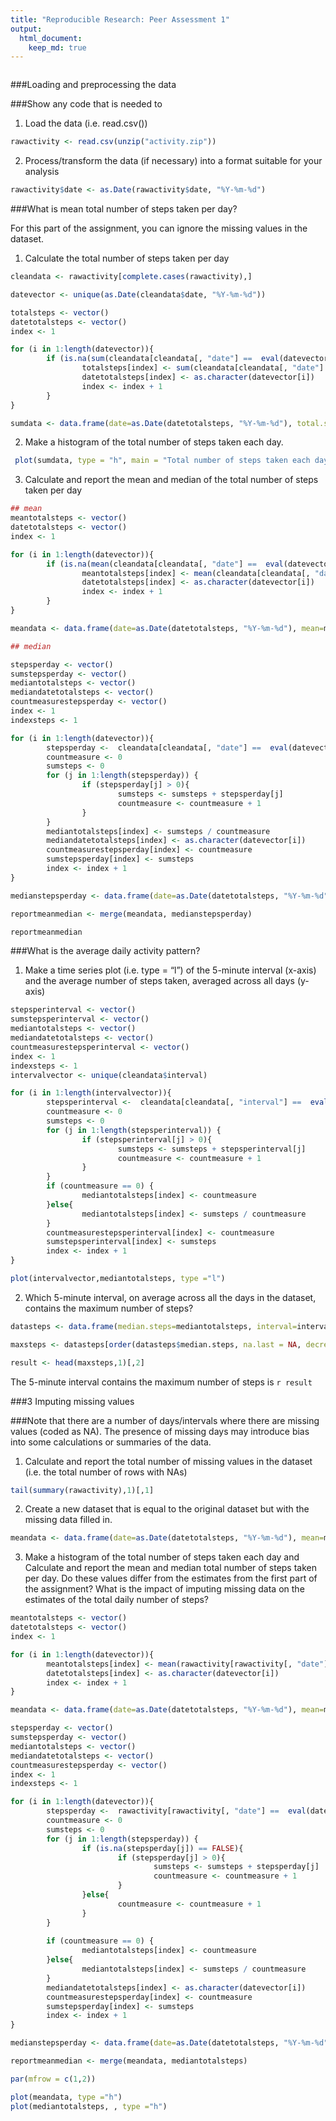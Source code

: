 ---
title: "Reproducible Research: Peer Assessment 1"
output: 
  html_document:
    keep_md: true
---

```{r}

```

###Loading and preprocessing the data

###Show any code that is needed to

1. Load the data (i.e. read.csv())

```{r}
rawactivity <- read.csv(unzip("activity.zip"))
```

2. Process/transform the data (if necessary) into a format suitable for your analysis

```{r}
rawactivity$date <- as.Date(rawactivity$date, "%Y-%m-%d")
```

###What is mean total number of steps taken per day?

For this part of the assignment, you can ignore the missing values in the dataset.

1. Calculate the total number of steps taken per day

```{r}
cleandata <- rawactivity[complete.cases(rawactivity),]

datevector <- unique(as.Date(cleandata$date, "%Y-%m-%d"))

totalsteps <- vector()
datetotalsteps <- vector()
index <- 1

for (i in 1:length(datevector)){
        if (is.na(sum(cleandata[cleandata[, "date"] ==  eval(datevector[i]),][,1])) == FALSE){
                totalsteps[index] <- sum(cleandata[cleandata[, "date"] ==  eval(datevector[i]),][,1])
                datetotalsteps[index] <- as.character(datevector[i])
                index <- index + 1
        }
}

sumdata <- data.frame(date=as.Date(datetotalsteps, "%Y-%m-%d"), total.steps=totalsteps, stringsAsFactors = FALSE)
```

2. Make a histogram of the total number of steps taken each day.

```{r}
 plot(sumdata, type = "h", main = "Total number of steps taken each day")
```


3. Calculate and report the mean and median of the total number of steps taken per day

```{r}
## mean
meantotalsteps <- vector()
datetotalsteps <- vector()
index <- 1

for (i in 1:length(datevector)){
        if (is.na(mean(cleandata[cleandata[, "date"] ==  eval(datevector[i]),][,1])) == FALSE){
                meantotalsteps[index] <- mean(cleandata[cleandata[, "date"] ==  eval(datevector[i]),][,1])
                datetotalsteps[index] <- as.character(datevector[i])
                index <- index + 1
        }
}

meandata <- data.frame(date=as.Date(datetotalsteps, "%Y-%m-%d"), mean=meantotalsteps, stringsAsFactors = FALSE)

## median

stepsperday <- vector()
sumstepsperday <- vector()
mediantotalsteps <- vector()
mediandatetotalsteps <- vector()
countmeasurestepsperday <- vector()
index <- 1
indexsteps <- 1

for (i in 1:length(datevector)){
        stepsperday <-  cleandata[cleandata[, "date"] ==  eval(datevector[i]),][,1]
        countmeasure <- 0
        sumsteps <- 0
        for (j in 1:length(stepsperday)) {
                if (stepsperday[j] > 0){
                        sumsteps <- sumsteps + stepsperday[j]
                        countmeasure <- countmeasure + 1
                }
        }
        mediantotalsteps[index] <- sumsteps / countmeasure
        mediandatetotalsteps[index] <- as.character(datevector[i])
        countmeasurestepsperday[index] <- countmeasure
        sumstepsperday[index] <- sumsteps
        index <- index + 1        
}

medianstepsperday <- data.frame(date=as.Date(datetotalsteps, "%Y-%m-%d"), median=mediantotalsteps, stringsAsFactors = FALSE)

reportmeanmedian <- merge(meandata, medianstepsperday)

reportmeanmedian

```

###What is the average daily activity pattern?

1. Make a time series plot (i.e. type = "l") of the 5-minute interval (x-axis) and the average number of steps taken, averaged across all days (y-axis)

```{r}
stepsperinterval <- vector()
sumstepsperinterval <- vector()
mediantotalsteps <- vector()
mediandatetotalsteps <- vector()
countmeasurestepsperinterval <- vector()
index <- 1
indexsteps <- 1
intervalvector <- unique(cleandata$interval)

for (i in 1:length(intervalvector)){
        stepsperinterval <-  cleandata[cleandata[, "interval"] ==  eval(intervalvector[i]),][,1]
        countmeasure <- 0
        sumsteps <- 0
        for (j in 1:length(stepsperinterval)) {
                if (stepsperinterval[j] > 0){
                        sumsteps <- sumsteps + stepsperinterval[j]
                        countmeasure <- countmeasure + 1
                }
        }
        if (countmeasure == 0) {
                mediantotalsteps[index] <- countmeasure        
        }else{
                mediantotalsteps[index] <- sumsteps / countmeasure        
        }
        countmeasurestepsperinterval[index] <- countmeasure
        sumstepsperinterval[index] <- sumsteps
        index <- index + 1        
}

plot(intervalvector,mediantotalsteps, type ="l")


```

2. Which 5-minute interval, on average across all the days in the dataset, contains the maximum number of steps?

```{r}

datasteps <- data.frame(median.steps=mediantotalsteps, interval=intervalvector, stringsAsFactors = FALSE)

maxsteps <- datasteps[order(datasteps$median.steps, na.last = NA, decreasing = TRUE),]

result <- head(maxsteps,1)[,2]

```

The 5-minute interval contains the maximum number of steps is `r result`


###3 Imputing missing values

###Note that there are a number of days/intervals where there are missing values (coded as NA). The presence of missing days may introduce bias into some calculations or summaries of the data.

1. Calculate and report the total number of missing values in the dataset (i.e. the total number of rows with NAs)

```{r}
tail(summary(rawactivity),1)[,1]
```

2. Create a new dataset that is equal to the original dataset but with the missing data filled in.
```{r}
meandata <- data.frame(date=as.Date(datetotalsteps, "%Y-%m-%d"), mean=meantotalsteps, stringsAsFactors = FALSE)
```
3. Make a histogram of the total number of steps taken each day and Calculate and report the mean and median total number of steps taken per day. 
   Do these values differ from the estimates from the first part of the assignment? 
   What is the impact of imputing missing data on the estimates of the total daily number of steps?

```{r}

meantotalsteps <- vector()
datetotalsteps <- vector()
index <- 1

for (i in 1:length(datevector)){
        meantotalsteps[index] <- mean(rawactivity[rawactivity[, "date"] ==  eval(datevector[i]),][,1])
        datetotalsteps[index] <- as.character(datevector[i])
        index <- index + 1
}

meandata <- data.frame(date=as.Date(datetotalsteps, "%Y-%m-%d"), mean=meantotalsteps, stringsAsFactors = FALSE)

stepsperday <- vector()
sumstepsperday <- vector()
mediantotalsteps <- vector()
mediandatetotalsteps <- vector()
countmeasurestepsperday <- vector()
index <- 1
indexsteps <- 1

for (i in 1:length(datevector)){
        stepsperday <-  rawactivity[rawactivity[, "date"] ==  eval(datevector[i]),][,1]
        countmeasure <- 0
        sumsteps <- 0
        for (j in 1:length(stepsperday)) {
                if (is.na(stepsperday[j]) == FALSE){
                        if (stepsperday[j] > 0){
                                sumsteps <- sumsteps + stepsperday[j]
                                countmeasure <- countmeasure + 1
                        }
                }else{
                        countmeasure <- countmeasure + 1
                }
        }
        
        if (countmeasure == 0) {
                mediantotalsteps[index] <- countmeasure        
        }else{
                mediantotalsteps[index] <- sumsteps / countmeasure        
        }
        mediandatetotalsteps[index] <- as.character(datevector[i])
        countmeasurestepsperday[index] <- countmeasure
        sumstepsperday[index] <- sumsteps
        index <- index + 1        
}

medianstepsperday <- data.frame(date=as.Date(datetotalsteps, "%Y-%m-%d"), median=mediantotalsteps, stringsAsFactors = FALSE)

reportmeanmedian <- merge(meandata, mediantotalsteps)

par(mfrow = c(1,2))

plot(meandata, type ="h")
plot(mediantotalsteps, , type ="h")
```